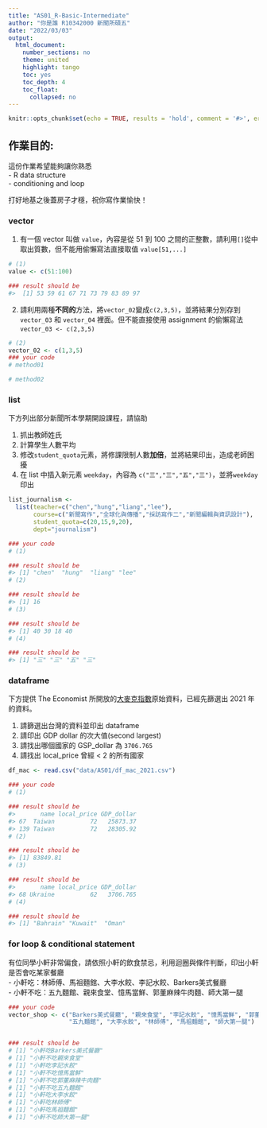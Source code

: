 ```yaml
---
title: "AS01_R-Basic-Intermediate"
author: "你是誰 R10342000 新聞所碩五"
date: "2022/03/03"
output:
  html_document:
    number_sections: no
    theme: united
    highlight: tango
    toc: yes
    toc_depth: 4
    toc_float:
      collapsed: no
---
```


```r
knitr::opts_chunk$set(echo = TRUE, results = 'hold', comment = '#>', error = TRUE)
```

## 作業目的:   

這份作業希望能夠讓你熟悉    
- R data structure    
- conditioning and loop    

打好地基之後蓋房子才穩，祝你寫作業愉快！

### vector

(1) 有一個 vector 叫做 `value`，內容是從 51 到 100 之間的正整數，請利用`[]`從中取出質數，但不能用偷懶寫法直接取值 `value[51,...]`

```r
# (1)
value <- c(51:100)

### result should be
#>  [1] 53 59 61 67 71 73 79 83 89 97
```

(2) 請利用兩種**不同的**方法，將`vector_02`變成`c(2,3,5)`，並將結果分別存到 `vector_03` 和 `vector_04` 裡面。但不能直接使用 assignment 的偷懶寫法 `vector_03 <- c(2,3,5)`

```r
# (2)
vector_02 <- c(1,3,5)
### your code
# method01

# method02

```

### list

下方列出部分新聞所本學期開設課程，請協助

(1) 抓出教師姓氏   
(2) 計算學生人數平均   
(3) 修改`student_quota`元素，將修課限制人數**加倍**，並將結果印出，造成老師困擾   
(4) 在 list 中插入新元素 `weekday`，內容為 `c("三","三","五","三")`，並將`weekday`印出

```r
list_journalism <-
  list(teacher=c("chen","hung","liang","lee"),
       course=c("新聞寫作","全球化與傳播","採訪寫作二","新聞編輯與資訊設計"),
       student_quota=c(20,15,9,20),
       dept="journalism")

### your code
# (1)

### result should be
#> [1] "chen"  "hung"  "liang" "lee" 
# (2)

### result should be
#> [1] 16
# (3)

### result should be
#> [1] 40 30 18 40
# (4) 

### result should be
#> [1] "三" "三" "五" "三"
```

### dataframe

下方提供 The Economist 所開放的[大麥克指數](https://github.com/TheEconomist/big-mac-data/blob/master/source-data/big-mac-source-data.csv)原始資料，已經先篩選出 2021 年的資料。

(1) 請篩選出台灣的資料並印出 dataframe   
(2) 請印出 GDP dollar 的次大值(second largest)   
(3) 請找出哪個國家的 GSP_dollar 為 `3706.765`   
(4) 請找出 local_price 曾經 < 2 的所有國家


```r
df_mac <- read.csv("data/AS01/df_mac_2021.csv")

### your code
# (1)

### result should be
#>       name local_price GDP_dollar
#> 67  Taiwan          72   25873.37
#> 139 Taiwan          72   28305.92
# (2)

### result should be
#> [1] 83849.81
# (3)

### result should be
#>       name local_price GDP_dollar
#> 68 Ukraine          62   3706.765
# (4)

### result should be
#> [1] "Bahrain" "Kuwait"  "Oman"
```

### for loop & conditional statement

有位同學小軒非常偏食，請依照小軒的飲食禁忌，利用迴圈與條件判斷，印出小軒是否會吃某家餐廳    
- 小軒吃：林師傅、馬祖麵館、大李水餃、李記水餃、Barkers美式餐廳    
- 小軒不吃：五九麵館、親來食堂、憶馬當鮮、郭董麻辣牛肉麵、師大第一腿    

```r
### your code
vector_shop <- c("Barkers美式餐廳", "親來食堂", "李記水餃", "憶馬當鮮", "郭董麻辣牛肉麵",
                 "五九麵館", "大李水餃", "林師傅", "馬祖麵館", "師大第一腿")


### result should be
# [1] "小軒吃Barkers美式餐廳"
# [1] "小軒不吃親來食堂"
# [1] "小軒吃李記水餃"
# [1] "小軒不吃憶馬當鮮"
# [1] "小軒不吃郭董麻辣牛肉麵"
# [1] "小軒不吃五九麵館"
# [1] "小軒吃大李水餃"
# [1] "小軒吃林師傅"
# [1] "小軒吃馬祖麵館"
# [1] "小軒不吃師大第一腿"
```


